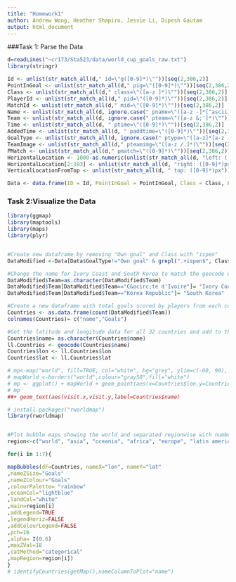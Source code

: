 ```yaml
---
title: "Homework1"
author: Andrew Wong, Heather Shapiro, Jessie Li, Dipesh Gautam
output: html_document
---
```


###Task 1: Parse the Data
```r
d=readLines("~cr173/Sta523/data/world_cup_goals_raw.txt")
library(stringr)

Id <- unlist(str_match_all(d," id=\"g([0-9]*)\""))[seq(2,386,2)]
PointInGoal <- unlist(str_match_all(d," pig=\"([0-9]*)\""))[seq(2,386,2)]
Class <- unlist(str_match_all(d," class=\"([a-z ]*)\""))[seq(2,386,2)]
PlayerId <- unlist(str_match_all(d," pid=\"([0-9]*)\""))[seq(2,386,2)]
MatchId <- unlist(str_match_all(d," mid=\"([0-9]*)\""))[seq(2,386,2)]
Name <- unlist(str_match_all(d, ignore.case(" pname=\"([a-z -]*[^ascii]*[a-z -&;'?]*)\"")))[seq(2,386,2)]
Team <- unlist(str_match_all(d, ignore.case(" pteam=\"([a-z &;']*)\"")))[seq(2,386,2)] 
Time <- unlist(str_match_all(d, " ptime=\"([0-9]*)\""))[seq(2,386,2)]
AddedTime <- unlist(str_match_all(d, " paddtime=\"([0-9]*)\""))[seq(2,386,2)]
GoalType <- unlist(str_match_all(d, ignore.case(" ptype=\"([a-z]*[a-z -]*)\"")))[seq(2,386,2)]
TeamImage <- unlist(str_match_all(d," pteamimg=\"([a-z /.]*)\""))[seq(2,386,2)]
PMatch <- unlist(str_match_all(d," pmatch=\"([0-9]*)\""))[seq(2,386,2)]
HorizontalLocation <- 1000-as.numeric(unlist(str_match_all(d, "left: ([0-9]*)px"))[seq(2,386,2)])
HorizontalLocation[2:193] <- unlist(str_match_all(d, "right: ([0-9]*)px"))[seq(2,384,2)]
VerticalLocationFromTop <- unlist(str_match_all(d, " top: ([0-9]*)px"))[seq(2,386,2)]

Data <- data.frame(ID = Id, PointInGoal = PointInGoal, Class = Class, PlayerId=PlayerId, MatchId=MatchId, Name= Name, Team=Team, Time=Time, AddedTime=AddedTime, GoalType=GoalType, TeamImage=TeamImage, PMatch=PMatch, HorizontalLocation=HorizontalLocation, VerticalLocationFromTop=VerticalLocationFromTop) 
```

### Task 2:Visualize the Data
```r
library(ggmap)
library(maptools)
library(maps)
library(plyr)


#Create new dataframe by removing "Own goal" and Class with "ispen"
DataModified <-Data[Data$GoalType!="Own goal" & grepl(".+ispen$", Class)==FALSE, ]

#Change the name for Ivory Coast and South Korea to match the geocode database
DataModified$Team=as.character(DataModified$Team)
DataModified$Team[DataModified$Team=="C&ocirc;te d'Ivoire"]= "Ivory Coast"
DataModified$Team[DataModified$Team=="Korea Republic"]= "South Korea"

#Create a new dataframe with total goals scored by players from each country
Countries <- as.data.frame(count(DataModified$Team))
colnames(Countries)= c("name","Goals")

#Get the latitude and longitude data for all 32 countries and add to the Countries data frame
Countries$name= as.character(Countries$name)
ll.Countries <- geocode(Countries$name)
Countries$lon <- ll.Countries$lon
Countries$lat <- ll.Countries$lat

# mp<-map("world", fill=TRUE, col="white", bg="grey", ylim=c(-60, 90), mar=c(0,0,0,0))
# mapWorld <-borders("world",colour="gray50",fill="white")
# mp <- ggplot() + mapWorld + geom_point(aes(x=Countries$lon,y=Countries$lat),color=c(2:33),pch=16,size=.7*Countries$Freq, alpha= I(0.6))
# mp
##+ geom_text(aes(visit.x,visit.y,label=Countries$name)
```

```r
# install.packages("rworldmap")
library(rworldmap)


#Plot bubble maps showing the world and separated regionwise with number of goals as size of the bubble
region<-c("world", "asia", "oceania", "africa", "europe", "latin america", "north america")

for(i in 1:7){

mapBubbles(dF=Countries, nameX="lon", nameY="lat"
,nameZSize="Goals"
,nameZColour="Goals"
,colourPalette= "rainbow"
,oceanCol="lightblue"
,landCol="white"
,main=region[i]
,addLegend=TRUE
,legendHoriz=FALSE
,addColourLegend=FALSE
,pch=16
,alpha= I(0.6)
,maxZVal=18
,catMethod="categorical"
,mapRegion=region[i])
}
# identifyCountries(getMap(),nameColumnToPlot="name")
```